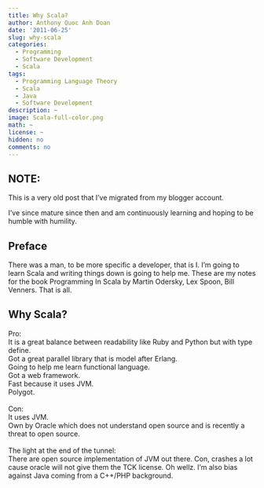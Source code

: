 ```yaml
---
title: Why Scala?
author: Anthony Quoc Anh Doan
date: '2011-06-25'
slug: why-scala
categories:
  - Programming
  - Software Development
  - Scala
tags:
  - Programming Language Theory
  - Scala
  - Java
  - Software Development
description: ~
image: Scala-full-color.png
math: ~
license: ~
hidden: no
comments: no 
---
```


## NOTE:

This is a very old post that I've migrated from my blogger account.

I've since mature since then and am continuously learning and hoping to be humble with humility. 

## Preface

There was a man, to be more specific a developer, that is I. I'm going to learn Scala and writing things down is going to help me. These are my notes for the book Programming In Scala by Martin Odersky, Lex Spoon, Bill Venners. That is all.

## Why Scala?

Pro:<br />It is a great balance between readability like Ruby and Python but with type define. <br />Got a great parallel library that is model after Erlang. <br />Going to help me learn functional language.<br />Got a web framework.<br />Fast because it uses JVM.<br />Polygot.<br /><br />Con:<br />It uses JVM.<br />Own by Oracle which does not understand open source and is recently a threat to open source.<br /><br />The light at the end of the tunnel:<br />There are open source implementation of JVM out there. Con, crashes a lot cause oracle will not give them the TCK license. Oh wellz. I'm also bias against Java coming from a C++/PHP background.
